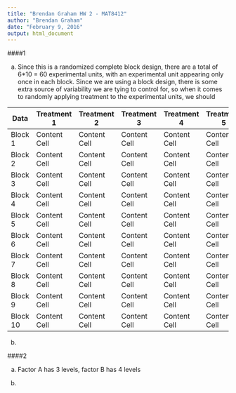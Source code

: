 ```yaml
---
title: "Brendan Graham HW 2 - MAT8412"
author: "Brendan Graham"
date: "February 9, 2016"
output: html_document
---
```


####1

a) Since this is a randomized complete block design, there are a total of 6*10 = 60 experimental units, with an experimental unit appearing only once in each block. Since we are using a block design, there is some extra source of variability we are tying to control for, so when it comes to randomly applying treatment to the experimental units, we should 

Data          | Treatment 1   |  Treatment 2 |   Treatment 3 | Treatment 4  | Treatment 5   | Treatment 6  |
------------- | ------------- |------------- | ------------- |------------- | ------------- |------------- | 
Block 1       | Content Cell  | Content Cell | Content Cell  | Content Cell | Content Cell  | Content Cell |
Block 2       | Content Cell  | Content Cell | Content Cell  | Content Cell | Content Cell  | Content Cell |
Block 3       | Content Cell  | Content Cell | Content Cell  | Content Cell | Content Cell  | Content Cell |
Block 4       | Content Cell  | Content Cell | Content Cell  | Content Cell | Content Cell  | Content Cell |
Block 5       | Content Cell  | Content Cell | Content Cell  | Content Cell | Content Cell  | Content Cell |
Block 6       | Content Cell  | Content Cell | Content Cell  | Content Cell | Content Cell  | Content Cell |
Block 7       | Content Cell  | Content Cell | Content Cell  | Content Cell | Content Cell  | Content Cell |
Block 8       | Content Cell  | Content Cell | Content Cell  | Content Cell | Content Cell  | Content Cell |
Block 9       | Content Cell  | Content Cell | Content Cell  | Content Cell | Content Cell  | Content Cell |
Block 10      | Content Cell  | Content Cell | Content Cell  | Content Cell | Content Cell  | Content Cell |



b)


####2 

a) Factor A has 3 levels, factor B has 4 levels

b)